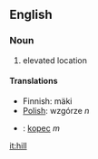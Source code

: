 ==English==
===Noun===
#elevated location
====Translations====
*Finnish: mäki
*[[Polish]]: wzgórze ''n''
*{{sk}}: [[kopec#Slovak|kopec]] ''m''

[[it:hill]]